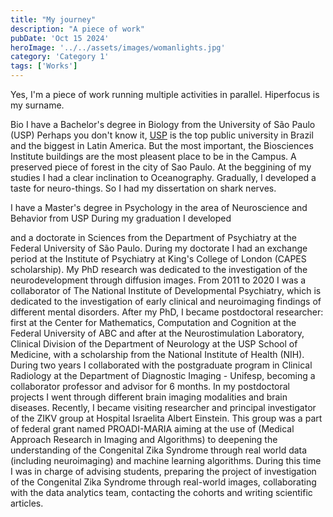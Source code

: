 ```yaml
---
title: "My journey"
description: "A piece of work"
pubDate: 'Oct 15 2024'
heroImage: '../../assets/images/womanlights.jpg'
category: 'Category 1'
tags: ['Works']
---
```



Yes, I'm a piece of work running multiple activities in parallel. Hiperfocus is my surname.


Bio
I have a Bachelor's degree in Biology from the University of São Paulo (USP)
Perhaps you don't know it, [USP](https://www5.usp.br/english/institutional/) is the top public university in Brazil and the biggest in Latin America. But the most important, the Biosciences Institute buildings are the most pleasent place to be in the Campus. A preserved piece of forest in the city of Sao Paulo. At the beggining of my studies I had a clear inclination to Oceanography. Gradually, I developed a taste for neuro-things. So I had my dissertation on shark nerves.




I have a Master's degree in Psychology in the area of Neuroscience and Behavior from USP 
During my graduation I developed 

and a doctorate in Sciences from the Department of Psychiatry at the Federal University of São Paulo. During my doctorate I had an exchange period at the Institute of Psychiatry at King's College of London (CAPES scholarship). My PhD research was dedicated to the investigation of the neurodevelopment through diffusion images. From 2011 to 2020 I was a collaborator of The National Institute of Developmental Psychiatry, which is dedicated to the investigation of early clinical and neuroimaging findings of different mental disorders. After my PhD, I became postdoctoral researcher: first at the Center for Mathematics, Computation and Cognition at the Federal University of ABC and after at the Neurostimulation Laboratory, Clinical Division of the Department of Neurology at the USP School of Medicine, with a scholarship from the National Institute of Health (NIH). During two years I collaborated with the postgraduate program in Clinical Radiology at the Department of Diagnostic Imaging - Unifesp, becoming a collaborator professor and advisor for 6 months. In my postdoctoral projects I went through different brain imaging modalities and brain diseases. Recently, I became visiting researcher and principal investigator of the ZIKV group at Hospital Israelita Albert Einstein. This group was a part of federal grant named PROADI-MARIA aiming at the use of (Medical Approach Research in Imaging and Algorithms) to deepening the understanding of the Congenital Zika Syndrome through real world data (including neuroimaging) and machine learning algorithms. During this time I was in charge of advising students, preparing the project of investigation of the Congenital Zika Syndrome through real-world images, collaborating with the data analytics team, contacting the cohorts and writing scientific articles.
